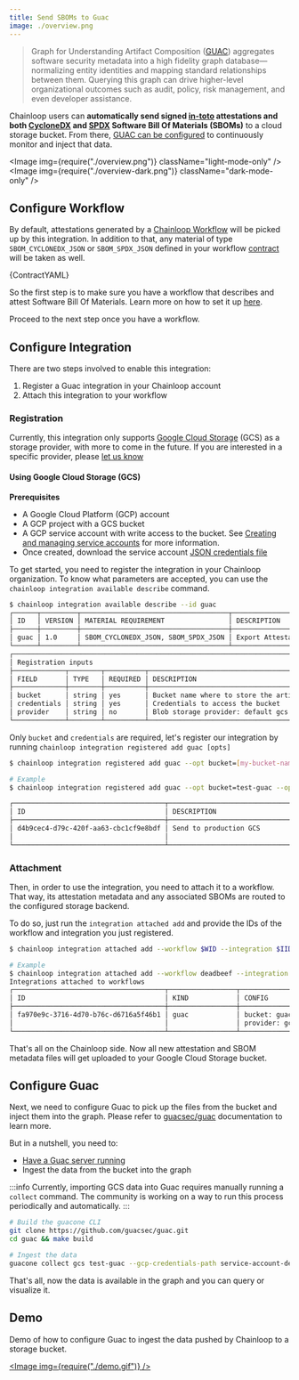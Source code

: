 ```yaml
---
title: Send SBOMs to Guac
image: ./overview.png
---
```



> Graph for Understanding Artifact Composition ([GUAC](https://github.com/guacsec/guac)) aggregates software security metadata into a high fidelity graph database—normalizing entity identities and mapping standard relationships between them. Querying this graph can drive higher-level organizational outcomes such as audit, policy, risk management, and even developer assistance.

Chainloop users can **automatically send signed [in-toto](https://in-toto.io/) attestations and both [CycloneDX](https://cyclonedx.org/) and [SPDX](https://spdx.dev/) Software Bill Of Materials (SBOMs)**
to a cloud storage bucket. From there, [GUAC can be configured](./#configure-guac) to continuously monitor and inject that data.

<Image img={require("./overview.png")} className="light-mode-only" />
<Image img={require("./overview-dark.png")} className="dark-mode-only" />

## Configure Workflow

By default, attestations generated by a [Chainloop Workflow](/getting-started/workflow-definition) will be picked up by this integration.
In addition to that, any material of type `SBOM_CYCLONEDX_JSON` or `SBOM_SPDX_JSON` defined in your workflow [contract](/reference/operator/contract) will be taken as well.

<CodeBlock language="yaml" title="example.yaml">
  {ContractYAML}
</CodeBlock>

So the first step is to make sure you have a workflow that describes and attest Software Bill Of Materials. Learn more on how to set it up [here](/guides/sbom-management/).

Proceed to the next step once you have a workflow.

## Configure Integration

There are two steps involved to enable this integration:

1. Register a Guac integration in your Chainloop account
2. Attach this integration to your workflow

### Registration

Currently, this integration only supports [Google Cloud Storage](https://cloud.google.com/storage) (GCS) as a storage provider, with more to come in the future. If you are interested in a specific provider, please [let us know](https://github.com/chainloop-dev/chainloop/issues/new)

#### Using Google Cloud Storage (GCS)

**Prerequisites**

- A Google Cloud Platform (GCP) account
- A GCP project with a GCS bucket
- A GCP service account with write access to the bucket. See [Creating and managing service accounts](https://cloud.google.com/iam/docs/creating-managing-service-accounts) for more information. 
- Once created, download the service account [JSON credentials file](https://developers.google.com/workspace/guides/create-credentials#create_credentials_for_a_service_account)

To get started, you need to register the integration in your Chainloop organization. To know what parameters are accepted, you can use the `chainloop integration available describe` command.

```bash
$ chainloop integration available describe --id guac                              
┌──────┬─────────┬─────────────────────────────────────┬────────────────────────────────────────────────────────────────────────────────────────────────┐
│ ID   │ VERSION │ MATERIAL REQUIREMENT                │ DESCRIPTION                                                                                    │
├──────┼─────────┼─────────────────────────────────────┼────────────────────────────────────────────────────────────────────────────────────────────────┤
│ guac │ 1.0     │ SBOM_CYCLONEDX_JSON, SBOM_SPDX_JSON │ Export Attestation and SBOMs metadata to a blob storage backend so guacsec/guac can consume it │
└──────┴─────────┴─────────────────────────────────────┴────────────────────────────────────────────────────────────────────────────────────────────────┘
┌────────────────────────────────────────────────────────────────────────────┐
│ Registration inputs                                                        │
├─────────────┬────────┬──────────┬──────────────────────────────────────────┤
│ FIELD       │ TYPE   │ REQUIRED │ DESCRIPTION                              │
├─────────────┼────────┼──────────┼──────────────────────────────────────────┤
│ bucket      │ string │ yes      │ Bucket name where to store the artifacts │
│ credentials │ string │ yes      │ Credentials to access the bucket         │
│ provider    │ string │ no       │ Blob storage provider: default gcs       │
└─────────────┴────────┴──────────┴──────────────────────────────────────────┘
```

Only `bucket` and `credentials` are required, let's register our integration by running `chainloop integration registered add guac [opts]`

```sh
$ chainloop integration registered add guac --opt bucket=[my-bucket-name] --opt credentials=[credentials-content] --opt provider=gcs

# Example
$ chainloop integration registered add guac --opt bucket=test-guac --opt credentials="$(cat ./service-account-devel.json)" --opt provider=gcs

┌──────────────────────────────────────┬──────────────────────────────────────┬─────────────────┬──────────────────────────────────────────┬─────────────────────┐
│ ID                                   │ DESCRIPTION                          │ KIND            │ CONFIG                                   │ CREATED AT          │
├──────────────────────────────────────┼──────────────────────────────────────┼─────────────────┼──────────────────────────────────────────┼─────────────────────┤
│ d4b9cec4-d79c-420f-aa63-cbc1cf9e8bdf │ Send to production GCS               │ guac            │ bucket: guac-prod                        │ 29 Jun 23 14:28 UTC │
│                                      │                                      │                 │ provider: gcs                            │                     │
└──────────────────────────────────────┴──────────────────────────────────────┴─────────────────┴──────────────────────────────────────────┴─────────────────────┘
```

### Attachment

Then, in order to use the integration, you need to attach it to a workflow. That way, its attestation metadata and any associated SBOMs are routed to the configured storage backend. 

To do so, just run the `integration attached add` and provide the IDs of the workflow and integration you just registered.

```sh
$ chainloop integration attached add --workflow $WID --integration $IID

# Example
$ chainloop integration attached add --workflow deadbeef --integration d4b9cec4-d79c-420f-aa63-cbc1cf9e8bdf
Integrations attached to workflows
┌──────────────────────────────────────┬─────────────────┬──────────────────────────────────────────┬─────────────────────┬─────────────────┐
│ ID                                   │ KIND            │ CONFIG                                   │ ATTACHED AT         │ WORKFLOW        │
├──────────────────────────────────────┼─────────────────┼──────────────────────────────────────────┼─────────────────────┼─────────────────┤
│ fa970e9c-3716-4d70-b76c-d6716a5f46b1 │ guac            │ bucket: guac-prod                        │ 29 Jun 23 20:48 UTC │ docs/release    │
│                                      │                 │ provider: gcs                            │                     │                 │
└──────────────────────────────────────┴─────────────────┴──────────────────────────────────────────┴─────────────────────┴─────────────────┘
```

That's all on the Chainloop side. Now all new attestation and SBOM metadata files will get uploaded to your Google Cloud Storage bucket.

## Configure Guac

Next, we need to configure Guac to pick up the files from the bucket and inject them into the graph. Please refer to [guacsec/guac](https://docs.guac.sh) documentation to learn more.

But in a nutshell, you need to:

- [Have a Guac server running](https://docs.guac.sh/setup)
- Ingest the data from the bucket into the graph

:::info
Currently, importing GCS data into Guac requires manually running a `collect` command. The community is working on a way to run this process periodically and automatically.
:::


```bash
# Build the guacone CLI
git clone https://github.com/guacsec/guac.git
cd guac && make build

# Ingest the data
guacone collect gcs test-guac --gcp-credentials-path service-account-devel.json 
```

That's all, now the data is available in the graph and you can query or visualize it.

## Demo

Demo of how to configure Guac to ingest the data pushed by Chainloop to a storage bucket.

[<Image img={require("./demo.gif")} />](./demo.gif)


